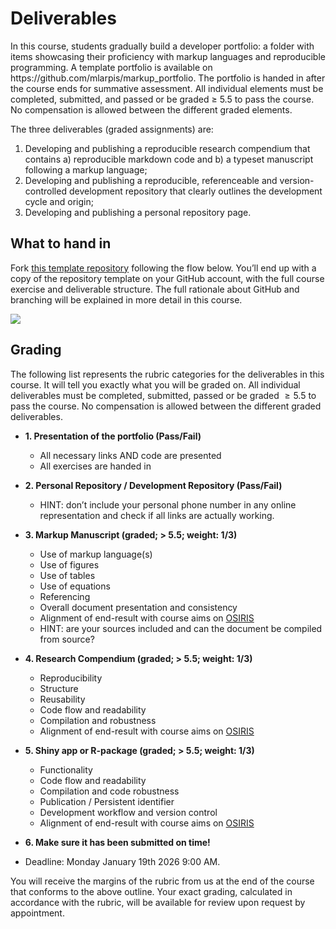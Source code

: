 # Deliverables {.unnumbered}

In this course, students gradually build a developer portfolio: a folder with items showcasing their proficiency with markup languages and reproducible programming. A template portfolio is available on https://github.com/mlarpis/markup_portfolio. The portfolio is handed in after the course ends for summative assessment. All individual elements must be completed, submitted, and passed or be graded ≥ 5.5 to pass the course. No compensation is allowed between the different graded elements. 

The three deliverables (graded assignments) are:

1. Developing and publishing a reproducible research compendium that contains a) reproducible markdown code and b) a typeset manuscript following a markup language;
2. Developing and publishing a reproducible, referenceable and version-controlled development repository that clearly outlines the development cycle and origin;
3. Developing and publishing a personal repository page.


## What to hand in {#sec-deliv}
Fork [this template repository](https://github.com/mlarpis/portfolio) following the flow below. You'll end up with a copy of the repository template on your GitHub account, with the full course exercise and deliverable structure. The full rationale about GitHub and branching will be explained in more detail in this course. 

![](images/deliv.gif)

## Grading {#sec-grade}
The following list represents the rubric categories for the deliverables in this course. It will tell you exactly what you will be graded on. All individual deliverables must be completed, submitted, passed or be graded $\geq 5.5$ to pass the course. No compensation is allowed between the different graded deliverables. 

- **1. Presentation of the portfolio (Pass/Fail)**  
  - All necessary links AND code are presented
  - All exercises are handed in
  
- **2. Personal Repository / Development Repository (Pass/Fail)** 
  - HINT: don't include your personal phone number in any online representation and check if all links are actually working. 
  
- **3. Markup Manuscript (graded; > 5.5; weight: 1/3)**
  - Use of markup language(s)
  - Use of figures
  - Use of tables
  - Use of equations
  - Referencing
  - Overall document presentation and consistency
  - Alignment of end-result with course aims on [OSIRIS](https://osiris-student.uu.nl/#/onderwijscatalogus/extern/cursus?cursuscode=202000010&taal=en&collegejaar=huidig)
  - HINT: are your sources included and can the document be compiled from source?
- **4. Research Compendium (graded; > 5.5; weight: 1/3)**                   
  - Reproducibility
  - Structure
  - Reusability
  - Code flow and readability
  - Compilation and robustness
  - Alignment of end-result with course aims on [OSIRIS](https://osiris-student.uu.nl/#/onderwijscatalogus/extern/cursus?cursuscode=202000010&taal=en&collegejaar=huidig)
- **5. Shiny app or R-package (graded; > 5.5; weight: 1/3)**

  - Functionality 
  - Code flow and readability
  - Compilation and code robustness
  - Publication / Persistent identifier
  - Development workflow and version control
  - Alignment of end-result with course aims on [OSIRIS](https://osiris-student.uu.nl/#/onderwijscatalogus/extern/cursus?cursuscode=202000010&taal=en&collegejaar=huidig)

- **6. Make sure it has been submitted on time!**

- Deadline: Monday January 19th 2026 9:00 AM.

<!--# - If for some reason this poses a problem for you, please contact the course coordinator as soon as possible.-->
  
You will receive the margins of the rubric from us at the end of the course that conforms to the above outline. Your exact grading, calculated in accordance with the rubric, will be available for review upon request by appointment.
